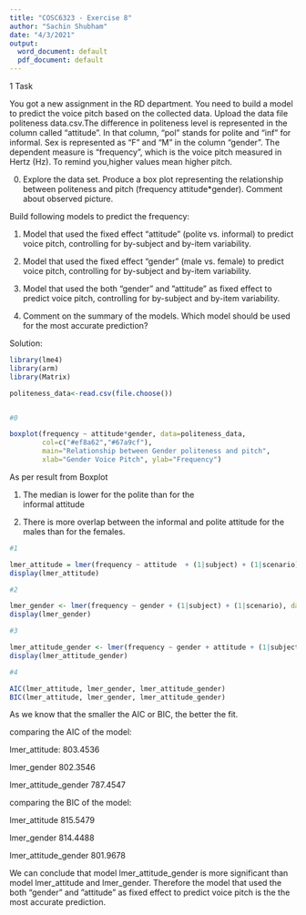 ---
title: "COSC6323 - Exercise 8"
author: "Sachin Shubham"
date: "4/3/2021"
output:
  word_document: default
  pdf_document: default
---
1 Task

You got a new assignment in the RD department. You need to build a model
to predict the voice pitch based on the collected data. Upload the data file
politeness data.csv.The difference in politeness level is represented in the column called “attitude”. In that column, “pol” stands for polite and “inf” for informal. Sex is represented as “F” and “M” in the column “gender”. The dependent measure is “frequency”, which is the voice pitch measured in Hertz (Hz). To remind you,higher values mean higher pitch.

0. Explore the data set. Produce a box plot representing the relationship
between politeness and pitch (frequency attitude*gender). Comment about
observed picture.

Build following models to predict the frequency:

1. Model that used the fixed effect “attitude” (polite vs. informal) to predict
voice pitch, controlling for by-subject and by-item variability.

2. Model that used the fixed effect “gender” (male vs. female) to predict voice
pitch, controlling for by-subject and by-item variability.

3. Model that used the both “gender” and ”attitude” as fixed effect to predict
voice pitch, controlling for by-subject and by-item variability.

4. Comment on the summary of the models. Which model should be used for
the most accurate prediction?

Solution:

```{r}
library(lme4) 
library(arm)  
library(Matrix)

politeness_data<-read.csv(file.choose())


#0

boxplot(frequency ~ attitude*gender, data=politeness_data, 
        col=c("#ef8a62","#67a9cf"),
        main="Relationship between Gender politeness and pitch",
        xlab="Gender Voice Pitch", ylab="Frequency")

```

As per result from Boxplot

(1) The	median	is	lower	 for	 the	 polite	 than	 for	 the	
informal	attitude

(2) There	is	more	overlap	between	the	informal and polite attitude	for
    the males	than	for	the females.
 
```{r}    
#1

lmer_attitude = lmer(frequency ~ attitude  + (1|subject) + (1|scenario), data=politeness_data)
display(lmer_attitude)

```

```{r}
#2

lmer_gender <- lmer(frequency ~ gender + (1|subject) + (1|scenario), data=politeness_data)
display(lmer_gender)

```

```{r}
#3

lmer_attitude_gender <- lmer(frequency ~ gender + attitude + (1|subject) + (1|scenario), data=politeness_data)
display(lmer_attitude_gender)

```

```{r}
#4

AIC(lmer_attitude, lmer_gender, lmer_attitude_gender)
BIC(lmer_attitude, lmer_gender, lmer_attitude_gender)

```

As we know that the smaller the AIC or BIC, the better the fit.

comparing the AIC of the model:

lmer_attitude:        803.4536

lmer_gender           802.3546

lmer_attitude_gender  787.4547

comparing the BIC of the model:

lmer_attitude         815.5479

lmer_gender           814.4488

lmer_attitude_gender  801.9678

We can conclude that model lmer_attitude_gender is more significant than model lmer_attitude and lmer_gender. Therefore the model that used the both “gender” and ”attitude” as fixed effect to predict voice pitch is the the most accurate prediction.







